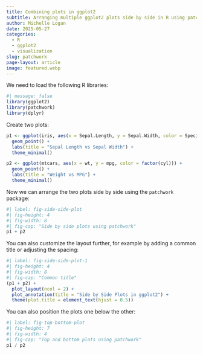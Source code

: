 ```yaml
---
title: Combining plots in ggplot2
subtitle: Arranging multiple ggplot2 plots side by side in R using patchwork
author: Michelle Logan
date: 2025-05-27
categories:
  - R
  - ggplot2
  - visualization
slug: patchwork
page-layout: article
image: featured.webp
---
```


We need to load the following R libraries:

```r
#| message: false
library(ggplot2)
library(patchwork)
library(dplyr)
```

Create two plots:

```r
p1 <- ggplot(iris, aes(x = Sepal.Length, y = Sepal.Width, color = Species)) +
  geom_point() +
  labs(title = "Sepal Length vs Sepal Width") +
  theme_minimal()

p2 <- ggplot(mtcars, aes(x = wt, y = mpg, color = factor(cyl))) +
  geom_point() +
  labs(title = "Weight vs MPG") +
  theme_minimal()
```

Now we can arrange the two plots side by side using the `patchwork` package:

```r
#| label: fig-side-side-plot
#| fig-height: 4
#| fig-width: 8
#| fig-cap: "Side by side plots using patchwork"
p1 + p2
```

You can also customize the layout further, for example by adding a common title or adjusting the spacing:

```r
#| label: fig-side-side-plot-1
#| fig-height: 4
#| fig-width: 8
#| fig-cap: "Common title"
(p1 + p2) +
  plot_layout(ncol = 2) +
  plot_annotation(title = "Side by Side Plots in ggplot2") +
  theme(plot.title = element_text(hjust = 0.5))
```

You can also position the plots one below the other:

```r
#| label: fig-top-bottom-plot
#| fig-height: 7
#| fig-width: 4
#| fig-cap: "Top and bottom plots using patchwork"
p1 / p2
```

